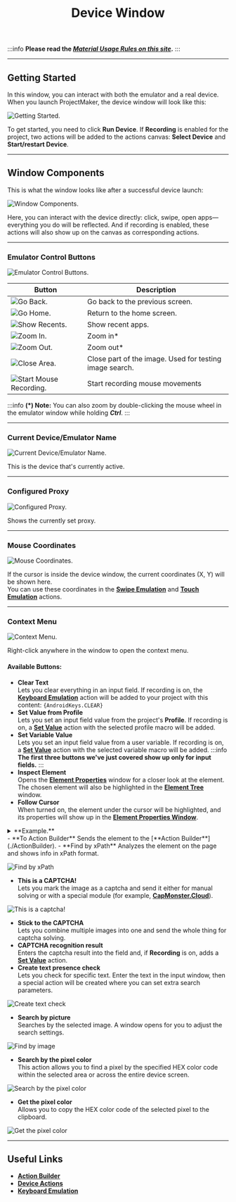 ﻿---
sidebar_position: 4
title: Device Window
description: Interacting with the device.
---
:::info **Please read the [*Material Usage Rules on this site*](../../Disclaimer).**
:::
_______________________________________________

## Getting Started
In this window, you can interact with both the emulator and a real device.  
When you launch ProjectMaker, the device window will look like this:  

![Getting Started.](./assets/DeviceWindow/DeviceWindow_pic1.png)

To get started, you need to click **Run Device**. If **Recording** is enabled for the project, two actions will be added to the actions canvas: **Select Device** and **Start/restart Device**.
_______________________________________________
## Window Components
This is what the window looks like after a successful device launch:  

![Window Components.](./assets/DeviceWindow/DeviceWindow_pic2.png)

Here, you can interact with the device directly: click, swipe, open apps—everything you do will be reflected. And if recording is enabled, these actions will also show up on the canvas as corresponding actions.
_______________________________________________
### Emulator Control Buttons
![Emulator Control Buttons.](./assets/DeviceWindow/DeviceWindow_pic3.png)

| Button      | Description |
| ----------- | ----------- |
| ![Go Back.](./assets/DeviceWindow/DeviceWindow_minipic1.png) | Go back to the previous screen. |
| ![Go Home.](./assets/DeviceWindow/DeviceWindow_minipic2.png)   | Return to the home screen. |
| ![Show Recents.](./assets/DeviceWindow/DeviceWindow_minipic3.png)   | Show recent apps. |
| ![Zoom In.](./assets/DeviceWindow/DeviceWindow_minipic4.png)   | Zoom in*   |
| ![Zoom Out.](./assets/DeviceWindow/DeviceWindow_minipic5.png)   | Zoom out*      |
| ![Close Area.](./assets/DeviceWindow/DeviceWindow_minipic6.png)   | Close part of the image. Used for testing image search.      |
| ![Start Mouse Recording.](./assets/DeviceWindow/DeviceWindow_minipic7.png)   | Start recording mouse movements      |  
:::info **(*) Note:**
You can also zoom by double-clicking the mouse wheel in the emulator window while holding ***Ctrl***.
:::
_______________________________________________
### Current Device/Emulator Name
![Current Device/Emulator Name.](./assets/DeviceWindow/DeviceWindow_pic4.png)

This is the device that's currently active.
_______________________________________________
### Configured Proxy
![Configured Proxy.](./assets/DeviceWindow/DeviceWindow_pic5.png)

Shows the currently set proxy.
_______________________________________________
### Mouse Coordinates
![Mouse Coordinates.](./assets/DeviceWindow/DeviceWindow_pic6.png)

If the cursor is inside the device window, the current coordinates (X, Y) will be shown here.  
You can use these coordinates in the [**Swipe Emulation**](../../Android/ProLite/Swipe) and [**Touch Emulation**](../../Android/ProLite/Touch_Emulation) actions.
_______________________________________________
### Context Menu
![Context Menu.](./assets/DeviceWindow/DeviceWindow_pic7.png)

Right-click anywhere in the window to open the context menu.
#### Available Buttons:
- **Clear Text**  
Lets you clear everything in an input field.
If recording is on, the [**Keyboard Emulation**](../../Android/ProLite/Keyboard) action will be added to your project with this content: `{AndroidKeys.CLEAR}`
- **Set Value from Profile**  
Lets you set an input field value from the project's **Profile**.
If recording is on, a [**Set Value**](../../Android/ProLite/SetValue) action with the selected profile macro will be added.
- **Set Variable Value**  
Lets you set an input field value from a user variable.
If recording is on, a [**Set Value**](../../Android/ProLite/SetValue) action with the selected variable macro will be added.
:::info **The first three buttons we've just covered show up only for input fields.**
:::
- **Inspect Element**  
Opens the [**Element Properties**](./ElementProp) window for a closer look at the element. The chosen element will also be highlighted in the [**Element Tree**](./ElementTree) window.
- **Follow Cursor**  
When turned on, the element under the cursor will be highlighted, and its properties will show up in the [**Element Properties Window**](./ElementProp).

<details>
<summary>**Example.**</summary>

    ![Follow Cursor](./assets/DeviceWindow/DeviceWindow_pic8.gif)
</details>
- **To Action Builder**  
Sends the element to the [**Action Builder**](./ActionBuilder).
- **Find by xPath**  
Analyzes the element on the page and shows info in xPath format.

![Find by xPath](./assets/DeviceWindow/DeviceWindow_pic9.png)

- **This is a CAPTCHA!**  
Lets you mark the image as a captcha and send it either for manual solving or with a special module (for example, [**CapMonster.Cloud**](https://capmonster.cloud/)).

![This is a captcha!](./assets/DeviceWindow/DeviceWindow_pic10.png)

- **Stick to the CAPTCHA**  
Lets you combine multiple images into one and send the whole thing for captcha solving.
- **CAPTCHA recognition result**  
Enters the captcha result into the field and, if **Recording** is on, adds a [**Set Value**](../../Android/ProLite/SetValue) action.
- **Create text presence check**  
Lets you check for specific text. Enter the text in the input window, then a special action will be created where you can set extra search parameters.

![Create text check](./assets/DeviceWindow/DeviceWindow_pic11.png)

- **Search by picture**  
Searches by the selected image. A window opens for you to adjust the search settings.

![Find by image](./assets/DeviceWindow/DeviceWindow_pic12.png)  

- **Search by the pixel color**  
This action allows you to find a pixel by the specified HEX color code within the selected area or across the entire device screen.

![Search by the pixel color](./assets/DeviceWindow/DeviceWindow_pic13.png) 

- **Get the pixel color**  
Allows you to copy the HEX color code of the selected pixel to the clipboard.

![Get the pixel color](./assets/DeviceWindow/DeviceWindow_pic14.png)

_______________________________________________
## Useful Links
- [**Action Builder**](./ActionBuilder)
- [**Device Actions**](../../Android/ProLite/action)
- [**Keyboard Emulation**](../../Android/ProLite/Keyboard)